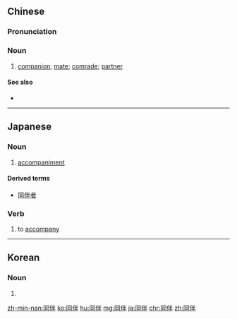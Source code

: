 ==Chinese==
{{zh-forms}}

===Pronunciation===
{{zh-pron
|m=tóngbàn
|c=tung4 bun6
|h=pfs=thùng-phân
|mn=tw:tông-phōaⁿ/xm,zz:tâng-phōaⁿ/qz:tâng-phǒaⁿ
|cat=n
}}

===Noun===
{{zh-noun}}

# [[companion]]; [[mate]]; [[comrade]]; [[partner]]

====See also====
* {{zh-l|夥伴|tr=huǒbàn}}

----

==Japanese==
{{ja-kanjitab|どう|はん|yomi=on}}

===Noun===
{{ja-noun|どうはん}}

# [[accompaniment]]

====Derived terms====
* [[同伴者]]

===Verb===
{{ja-verb-suru|tr=both|どうはん}}

# to [[accompany]]

----

==Korean==
{{ko-hanjatab}}

===Noun===
{{ko-noun|hj|hangeul=동반}}

# {{hanja form of|동반|[[accompaniment]]}}

[[zh-min-nan:同伴]]
[[ko:同伴]]
[[hu:同伴]]
[[mg:同伴]]
[[ja:同伴]]
[[chr:同伴]]
[[zh:同伴]]